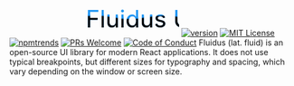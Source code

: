 
<Meta title="Introduction" />

<ContentSection>
  <Flex alignItems="center" justifyContent="center">
    <svg viewBox="0 0 100 20" width="300" height="60"><defs><linearGradient id="gradient"><stop color="#2196f3"/></linearGradient><pattern id="wave" x="0" y="-.5" width="100%" height="100%" stroke="#2196f3" patternUnits="userSpaceOnUse"><path id="wavePath" d="M-40 9q10-2 20 0T0 9t20 0 20 0 20 0 20 0 20 0 20 0v11H-40z" mask="url(#mask)" fill="url(#gradient)"><animateTransform attributeName="transform" begin="0s" dur="3s" type="translate" from="0,0" to="40,0" repeatCount="indefinite"/></path></pattern></defs><text textAnchor="middle" x="45" y="15" fontSize="20" fill="#2196f3" fillOpacity=".7">Fluidus UI</text><text textAnchor="middle" x="45" y="15" fontSize="20" fill="url(#wave)" fillOpacity="1">Fluidus UI</text></svg>
  </Flex>
</ContentSection>
<ContentSection>
  <Flex gap="xxxsmall">
    <a href="https://www.npmjs.com/package/@fluidus-ui/react"><img src="https://img.shields.io/npm/v/@fluidus-ui/react?style=flat-square" alt="version" /></a>
    <a href="https://github.com/dklemmt/fluidus-ui/blob/main/LICENSE"><img src="https://img.shields.io/npm/l/@fluidus-ui/react.svg?style=flat-square" alt="MIT License" /></a>
    <a href="http://www.npmtrends.com/@fluidus-ui/react"><img src="https://img.shields.io/npm/dm/@fluidus-ui/react.svg?style=flat-square" alt="npmtrends" /></a>
    <a href="http://makeapullrequest.com"><img src="https://img.shields.io/badge/PRs-welcome-brightgreen.svg?style=flat-square" alt="PRs Welcome" /></a>
    <a href="https://github.com/dklemmt/@fluidus-ui/blob/main/CODE_OF_CONDUCT.md"><img src="https://img.shields.io/badge/code%20of-conduct-ff69b4.svg?style=flat-square" alt="Code of Conduct" /></a>
  </Flex>
</ContentSection>
<ContentSection>
  <Paragraph>
    Fluidus (lat. fluid) is an open-source UI library for modern React applications. It does not use typical breakpoints, but different sizes for typography and spacing, which vary depending on the window or screen size.
  </Paragraph>
</ContentSection>
